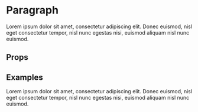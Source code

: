 
<Meta title="Components/Paragrapg" component={Paragraph} />

# Paragraph

Lorem ipsum dolor sit amet, consectetur adipiscing elit. Donec euismod, nisl eget consectetur tempor, nisl nunc egestas nisi, euismod aliquam nisl nunc euismod.

## Props

<Props of={Paragraph} />

## Examples

<Preview>
  <Story name="Default">
    <Paragraph>
      Lorem ipsum dolor sit amet, consectetur adipiscing elit. Donec euismod,
      nisl eget consectetur tempor, nisl nunc egestas nisi, euismod aliquam nisl
      nunc euismod.
    </Paragraph>
  </Story>
</Preview>
